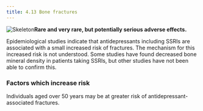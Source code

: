 ```yaml
---
title: 4.13 Bone fractures
---
```



![Skeleton](../../assets/con134797.jpg)**Rare and very rare, but potentially serious adverse effects.**

Epidemiological studies indicate that antidepressants including SSRIs are associated with a small increased risk of fractures. The mechanism for this increased risk is not understood. Some studies have found decreased bone mineral density in patients taking SSRIs, but other studies have not been able to confirm this.

### Factors which increase risk

Individuals aged over 50 years may be at greater risk of antidepressant-associated fractures.

